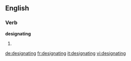 ==English==

===Verb===
'''designating'''

# {{present participle of|[[designate]]}}

[[de:designating]]
[[fr:designating]]
[[it:designating]]
[[vi:designating]]